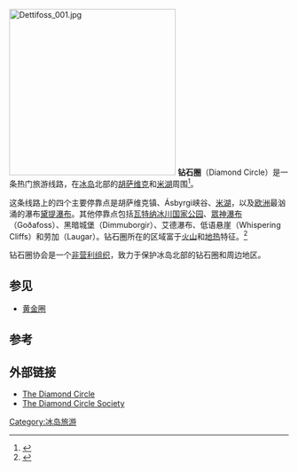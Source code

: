[[Image:Dettifoss_001.jpg|300px]]
'''钻石圈'''（Diamond Circle）是一条热门旅游线路，在[[冰岛|冰岛]]北部的[[胡萨维克|胡萨维克]]和[[米湖|米湖]]周围<ref>{{cite book |last= Jóhannsson |first= Ingi Gunnar |title= Jewels of the North |publisher= Hugarflug |year= 2007 |isbn=978-9979-9815-1-0}}</ref>。

这条线路上的四个主要停靠点是胡萨维克镇、Ásbyrgi峡谷、[[米湖|米湖]]，以及[[欧洲|欧洲]]最汹涌的瀑布[[黛提瀑布|黛提瀑布]]。其他停靠点包括[[瓦特纳冰川国家公园|瓦特纳冰川国家公园]]、[[眾神瀑布|眾神瀑布]]（Goðafoss）、黑暗城堡（Dimmuborgir）、艾德瀑布、低语悬崖（Whispering Cliffs）和劳加（Laugar）。钻石圈所在的区域富于[[火山|火山]]和[[地热|地热]]特征。<ref>{{cite web |author=Örlygur Hnefill Örlygsson |url=http://www.diamondcircle.is/ |title=The Diamond Circle in North Iceland |publisher=The Diamond Circle Society |date= |accessdate=2013-02-01 |archive-date=2019-12-25 |archive-url=https://web.archive.org/web/20191225132208/http://www.diamondcircle.is/ |dead-url=no }}</ref>

钻石圈协会是一个[[非营利组织|非营利组织]]，致力于保护冰岛北部的钻石圈和周边地区。

==参见==
* [[黄金圈|黄金圈]]

==参考==
{{reflist}}

==外部链接==
* [http://www.diamondcircle.is/ The Diamond Circle] {{Wayback|url=http://www.diamondcircle.is/ |date=20191225132208 }}
* [http://www.diamondcircle.is/dcs/ The Diamond Circle Society] {{Wayback|url=http://www.diamondcircle.is/dcs/ |date=20190410124910 }}

[[Category:冰岛旅游|Category:冰岛旅游]]